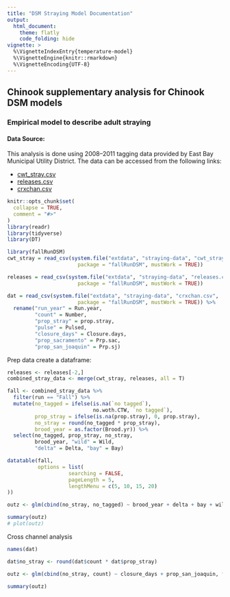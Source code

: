 ```yaml
---
title: "DSM Straying Model Documentation"
output: 
  html_document:
    theme: flatly
    code_folding: hide
vignette: >
  %\VignetteIndexEntry{temperature-model}
  %\VignetteEngine{knitr::rmarkdown}
  %\VignetteEncoding{UTF-8}
---
```

## Chinook supplementary analysis for Chinook DSM models

### Empirical model to describe adult straying 


#### Data Source: 

This analysis is done using 2008–2011 tagging data provided by East Bay Municipal Utility District. The data can be accessed from the following links:

* [cwt_stray.csv](https://dsm-docs.s3-us-west-2.amazonaws.com/straying-data/cwt_stray.csv)
* [releases.csv](https://dsm-docs.s3-us-west-2.amazonaws.com/straying-data/releases.csv)
* [crxchan.csv](https://dsm-docs.s3-us-west-2.amazonaws.com/straying-data/crxchan.csv)


```r
knitr::opts_chunk$set(
  collapse = TRUE,
  comment = "#>"
)
library(readr)
library(tidyverse)
library(DT)
```

```r
library(fallRunDSM)
cwt_stray = read_csv(system.file("extdata", "straying-data", "cwt_stray.csv", 
                       package = "fallRunDSM", mustWork = TRUE))

releases = read_csv(system.file("extdata", "straying-data", "releases.csv", 
                       package = "fallRunDSM", mustWork = TRUE))

dat = read_csv(system.file("extdata", "straying-data", "crxchan.csv", 
                       package = "fallRunDSM", mustWork = TRUE)) %>% 
  rename("run_year" = Run.year,
         "count" = Number,
         "prop_stray" = prop.stray,
         "pulse" = Pulsed,
         "closure_days" = Closure.days,
         "prop_sacramento" = Prp.sac,
         "prop_san_joaquin" = Prp.sj)
```
Prep data create a dataframe:
```r
releases <- releases[-2,]
combined_stray_data <- merge(cwt_stray, releases, all = T)

fall <- combined_stray_data %>% 
  filter(run == "Fall") %>%
  mutate(no_tagged = ifelse(is.na(`no tagged`), 
                            no.woth.CTW, `no tagged`),
         prop_stray = ifelse(is.na(prop.stray), 0, prop.stray),
         no_stray = round(no_tagged * prop_stray),
         brood_year = as.factor(Brood.yr)) %>%
  select(no_tagged, prop_stray, no_stray, 
         brood_year, "wild" = Wild, 
         "delta" = Delta, "bay" = Bay)

datatable(fall,
          options = list(
                    searching = FALSE,
                    pageLength = 5,
                    lengthMenu = c(5, 10, 15, 20)
))
```

```r
outz <- glm(cbind(no_stray, no_tagged) ~ brood_year + delta + bay + wild, family = quasibinomial, data = fall)

summary(outz)
# plot(outz)
```

Cross channel analysis 
```r
names(dat)

dat$no_stray <- round(dat$count * dat$prop_stray)

outz <- glm(cbind(no_stray, count) ~ closure_days + prop_san_joaquin, family = binomial, data = dat)

summary(outz)
```

